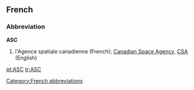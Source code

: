 ==French==

===Abbreviation===
'''ASC''' {{f}}
# l'Agence spatiale canadienne (French); [[w:Canadian Space Agency|Canadian Space Agency]], [[CSA]] (English)

[[Category:French abbreviations]]

[[pt:ASC]]
[[tr:ASC]]